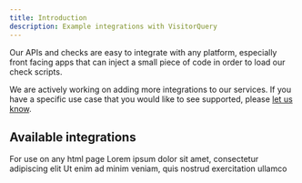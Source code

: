 ```yaml
---
title: Introduction
description: Example integrations with VisitorQuery
---
```


Our APIs and checks are easy to integrate with any platform, especially front facing apps that can inject a small piece of code in order to load our check scripts.

We are actively working on adding more integrations to our services. If you have a specific use case that you would like to see supported, please [let us know](https://visitorquery.com/support).

## Available integrations

<CardGroup cols={2}>
  <Card title="Web" icon="html5" href="/integrations/web">
    For use on any html page
  </Card>
  <Card title="Second Card" icon="react">
    Lorem ipsum dolor sit amet, consectetur adipiscing elit
  </Card>
  <Card title="Third Card" icon="whmcs">
    Ut enim ad minim veniam, quis nostrud exercitation ullamco
  </Card>
</CardGroup>